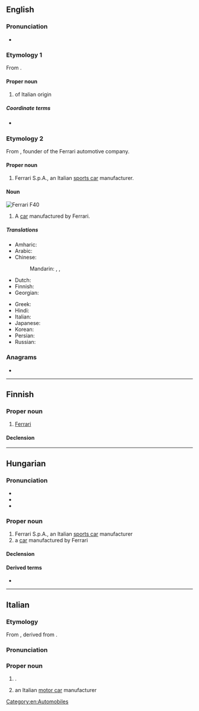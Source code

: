 {{also|ferrari}}
==English==
{{wikipedia}}

===Pronunciation===
* {{IPA|en|/fəˈɹɑːɹi/}}

===Etymology 1===
From {{der|en|it|Ferrari}}.

====Proper noun====
{{en-proper-noun|Ferraris}}

# {{surname|en|from=Italian}} of Italian origin

=====Coordinate terms=====
* {{l|en|Smith}} {{gloss|equivalent surname of English language origin}}

===Etymology 2===
From {{w|lang=en|Enzo Ferrari}}, founder of the Ferrari automotive company.

====Proper noun====
{{en-proper noun}}

# Ferrari S.p.A., an Italian [[sports car]] manufacturer.

====Noun====
[[Image:1991_Ferrari_F40_front,_concours_6.1.19.jpg|thumb|Ferrari F40]]
{{en-noun}}

# A [[car]] manufactured by Ferrari.
#: {{syn|en|'rari}} {{i|slang}}

=====Translations=====
{{trans-top|Italian car}}
* Amharic: {{t|am|ፌራሪ}}
* Arabic: {{t|ar|فِيرَارِي|m|tr=firārī}}
* Chinese:
*: Mandarin: {{t|cmn|法拉利汽車|sc=Hani}}, {{t|cmn|法拉利汽车|tr=Fǎlālì qìchē|sc=Hani}}, {{t+|cmn|法拉利|tr=Fǎlālì|sc=Hani}}
* Dutch: {{t|nl|Ferrari}}
* Finnish: {{t|fi|Ferrari}}
* Georgian: {{t|ka|ფერარი}}
{{trans-mid}}
* Greek: {{t|el|Φερράρι}}
* Hindi: {{t|hi|फ़ेरारी|sc=Deva}}
* Italian: {{t|it|Ferrari|f}}
* Japanese: {{t|ja|フェラーリ|tr=Ferāri|sc=Jpan}}
* Korean: {{t|ko|^페라리|sc=Kore}}
* Persian: {{t+|fa|فراری|tr=ferâri|sc=fa-Arab}}
* Russian: {{t+|ru|Ферра́ри|f}}
{{trans-bottom}}

===Anagrams===
* {{anagrams|en|a=aefirrr|Farrier|farrier}}

[[Category:en:Automobiles]]

----

==Finnish==

===Proper noun===
{{fi-proper noun}}

# [[#English|Ferrari]] {{gloss|make of car, a car of that make}}

====Declension====
{{fi-decl-paperi|Ferrar|a}}

----

==Hungarian==
{{wikipedia|lang=hu}}

===Pronunciation===
* {{hu-IPA}}
* {{hyphenation|hu|Fer|ra|ri}}
* {{rhymes|hu|ri|s=3}}

===Proper noun===
{{head|hu|proper noun}}

# Ferrari S.p.A., an Italian [[sports car]] manufacturer
# a [[car]] manufactured by Ferrari

====Declension====
{{hu-infl-nom|Ferrari|o}}{{hu-pos-tok|Ferrari|ja}}

====Derived terms====
* {{l|hu|ferraris}}

----

==Italian==
{{wikipedia|lang=it}}

===Etymology===
From {{m|it|Ferraro}}, derived from {{m|it|ferraio||smith}}.

===Pronunciation===
{{it-pr|Ferràri}}

===Proper noun===
{{head|it|proper noun}}

# {{surname|it|from=occupations}}.
# an Italian [[motor car]] manufacturer

{{C|it|Automobiles}}

{{cln|it|surnames}}